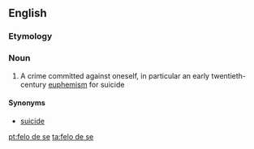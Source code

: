 ==English==

===Etymology===
{{etyl|la}} {{term|fel||felon|lang=la}} {{term|de||of|lang=la}} {{term|se||himself|lang=la}}

===Noun===
{{en-noun|-}}

# A crime committed against oneself, in particular an early twentieth-century [[euphemism]] for suicide

====Synonyms====
* [[suicide]]

[[pt:felo de se]]
[[ta:felo de se]]